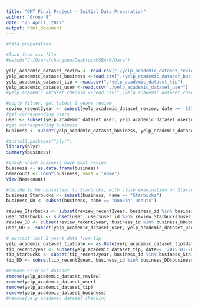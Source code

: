 ---
title: "DMT Final Project - Initial Data Preparation"
author: "Group 8"
date: "23 April, 2017"
output: html_document
---

```{r}
#data preparation

#load from csv file
#setwd("C:/Users/changhua/Desktop/MSBA/R/Data")

yelp_academic_dataset_review <- read.csv("./yelp_academic_dataset_review")
yelp_academic_dataset_business <-read.csv("./yelp_academic_dataset_business")
yelp_academic_dataset_tip <-read.csv("./yelp_academic_dataset_tip")
yelp_academic_dataset_user <-read.csv("./yelp_academic_dataset_user")
#yelp_academic_dataset_checkin <-read.csv("./yelp_academic_dataset_checkin")

#apply filter, get latest 2 years review
review_recent2year <- subset(yelp_academic_dataset_review, date >= '2015-01-20') #last 2 years
#get corresponding users
user <- subset(yelp_academic_dataset_user, yelp_academic_dataset_user$user_id %in% review_recent2year$user_id)
#get corresponding business
business <- subset(yelp_academic_dataset_business, yelp_academic_dataset_business$business_id %in% review_recent2year$business_id)

#install.packages("plyr")
library(plyr)
summary(business)

#check which business have most review
business <- as.data.frame(business)
namecount <- count(business, vars = "name")
View(Namecount)

#decide to be consultant to Starbucks, with close examination on Starbucks' review and its competitor, Dunkin‘ Donuts
business_Starbucks <- subset(business, name == "Starbucks")
business_DD <- subset(business, name == "Dunkin' Donuts")

review_Starbucks <- subset(review_recent2year, business_id %in% business_Starbucks$business_id )
user_Starbucks <- subset(user, user$user_id %in% review_Starbucks$user_id)
review_DD <- subset(review_recent2year, business_id %in% business_DD$business_id )
user_DD <- subset(yelp_academic_dataset_user, yelp_academic_dataset_user$user_id %in% review_DD$user_id)

# extract last 2 years data from tip
yelp_academic_dataset_tip$date <- as.Date(yelp_academic_dataset_tip$date)
tip_recent2year <- subset(yelp_academic_dataset_tip, date>= '2015-01-20') #last 2 years
tip_Starbucks <- subset(tip_recent2year, business_id %in% business_Starbucks$business_id)
tip_DD <- subset(tip_recent2year, business_id %in% business_DD$business_id)

#remove original dataset
remove(yelp_academic_dataset_review)
remove(yelp_academic_dataset_user)
remove(yelp_academic_dataset_tip)
remove(yelp_academic_dataset_business)
#remove(yelp_academic_dataset_checkin)

```


